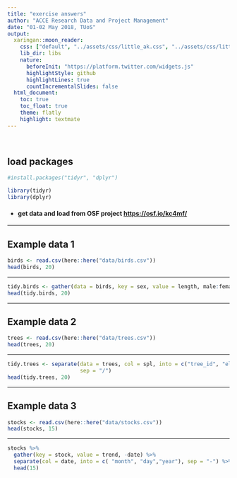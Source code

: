 ```yaml
---
title: "exercise answers"
author: "ACCE Research Data and Project Management"
date: "01-02 May 2018, TUoS"
output: 
  xaringan::moon_reader:
    css: ["default", "../assets/css/little_ak.css", "../assets/css/little_ak-fonts.css"]
    lib_dir: libs
    nature:
      beforeInit: "https://platform.twitter.com/widgets.js"
      highlightStyle: github
      highlightLines: true
      countIncrementalSlides: false
  html_document:
    toc: true
    toc_float: true
    theme: flatly
    highlight: textmate
---
```


<br>

## load packages

```r
#install.packages("tidyr", "dplyr")

library(tidyr)
library(dplyr)

```

- #### get data and load from **OSF project** <https://osf.io/kc4mf/>

---

## Example data 1


```r
birds <- read.csv(here::here("data/birds.csv"))
head(birds, 20)

```



---

```r
tidy.birds <- gather(data = birds, key = sex, value = length, male:female)
head(tidy.birds, 20)
```


---

## Example data 2


```r
trees <- read.csv(here::here("data/trees.csv"))
head(trees, 20)

```



---

```r
tidy.trees <- separate(data = trees, col = spl, into = c("tree_id", "elevation"), 
                       sep = "/")
head(tidy.trees, 20)
```

---

## Example data 3 


```r
stocks <- read.csv(here::here("data/stocks.csv"))
head(stocks, 15)

```

---

```r
stocks %>% 
  gather(key = stock, value = trend, -date) %>% 
  separate(col = date, into = c( "month", "day","year"), sep = "-") %>%  
  head(15)
```




